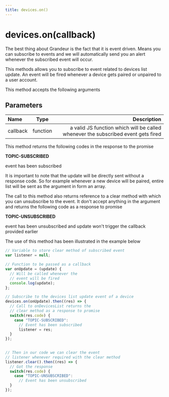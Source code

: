 ```yaml
---
title: devices.on()
---
```


# devices.on(callback)

The best thing about Grandeur is the fact that it is event driven. Means you can subscribe to events and we will automatically send you an alert whenever the subscribed event will occur.

This methods allows you to subscribe to event related to devices list update. An event will be fired whenever a device gets paired or unpaired to a user account.

This method accepts the following arguments

## Parameters

| Name       | Type |   Description |
| :------------ | :---------: | ----------: |
| callback     |    function	    | a valid JS function which will be called whenever the subscribed event gets fired|

This method returns the following codes in the response to the promise

**TOPIC-SUBSCRIBED**

event has been subscribed

It is important to note that the update will be directly sent without a response code. So for example whenever a new device will be paired, entire list will be sent as the argument in form an array.

The call to this method also returns reference to a clear method with which you can unsubscribe to the event. It don't accept anything in the argument and returns the following code as a response to promise

**TOPIC-UNSUBSCRIBED**

event has been unsubscribed and update won't trigger the callback provided earlier

The use of this method has been illustrated in the example below

```js
// Variable to store clear method of subscribed event
var listener = null;

// Function to be passed as a callback
var onUpdate = (update) {
  // Will be called whenever the
  // event will be fired
  console.log(update);
};

// Subscribe to the devices list update event of a device
devices.on(onUpdate).then((res) => {
  // Call to onDevicesList returns the
  // clear method as a response to promise 
  switch(res.code) {
    case "TOPIC-SUBSCRIBED": 
      // Event has been subscribed
      listener = res;
  }
});
  

// Then in our code we can clear the event 
// listener whenever required with the clear method
listener.clear().then((res) => {
  // Got the response
  switch(res.code) {
    case "TOPIC-UNSUBSCRIBED": 
      // Event has been unsubscribed
  }
});
```


